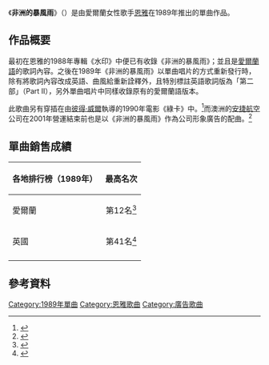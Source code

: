 {{Infobox Single 
| Name           = 非洲的暴風雨
| Cover          = Storms in Africa(Single Cover).jpg
| Caption        = 女性歌手恩雅的1989年單曲《非洲的暴風雨》唱片封面
| Artist         = [[恩雅|恩雅]]
| from Album     = 水印
| A-side         = 非洲的暴風雨
| B-side         = 非洲的暴風雨（愛爾蘭語版）
| Released       = 1989年
| Format         = [[密紋唱片|LP]]<br>[[CD|CD]]
| Genre          = [[新世紀音樂|新世紀音樂]]        
| Length         = 4分2秒
| Label          = Reprise Records<br>[[百代唱片|百代唱片]]
| Writer         = 恩雅<br>羅曼·瑞安（Roma Ryan）
| Producer       = 尼奇·瑞安（Nicky Ryan）
| Last single    = [[Evening_Falls...|Evening Falls...]]（1988年）
| This single    = '''非洲的暴風雨'''（1989年）
| Next single    = [[Exile|Exile]]（1991年）
| Misc           =
	{{Listen
	|filename = Storms in Africa(Ogg Sample).ogg
	|title = 《非洲的暴風雨》
	|description= 恩雅的1989年單曲《非洲的暴風雨》音訊範例
	}}
}}

《'''非洲的暴風雨'''》（{{lang-en|Storms in Africa}}）是由愛爾蘭女性歌手[[恩雅|恩雅]]在1989年推出的單曲作品。

== 作品概要 ==
最初在恩雅的1988年專輯《水印》中便已有收錄《非洲的暴風雨》；並且是[[愛爾蘭語|愛爾蘭語]]的歌詞內容。之後在1989年《非洲的暴風雨》以單曲唱片的方式重新發行時，除有將歌詞內容改成英語、曲風給重新詮釋外，且特別標註英語歌詞版為「第二部」（Part II），另外單曲唱片中同樣收錄原有的愛爾蘭語版本。

此歌曲另有穿插在由[[彼得·威爾|彼得·威爾]]執導的1990年電影《綠卡》中。<ref>{{Cite web|url=http://bestsongsever.com/enya/storms-in-africa |title=Enya Stroms in Africa |work=BestSongsEver |accessdate=2015年8月8日}}</ref>而澳洲的[[澳洲安捷航空|安捷航空]]公司在2001年營運結束前也是以《非洲的暴風雨》作為公司形象廣告的配曲。<ref>{{Cite web |url=http://www.cornel1801.com/enya/Storms_In_Africa/video_lyrics.html |title=Storms In Africa |work=Cornel1801 |accessdate=2015年8月8日 }}{{dead link|date=2018年5月 |bot=InternetArchiveBot |fix-attempted=yes }}</ref>

== 單曲銷售成績 ==
{| class="wikitable"
!align="left"|各地排行榜（1989年）
!align="left"|最高名次
|-
|align="left"|愛爾蘭
|align="center"|第12名<ref>{{Cite web |url=http://www.irishcharts.ie/search/placement |title=Title: STORMS IN AFRICA (PART 2) |work=IRMA |accessdate=2015年8月8日 |archive-date=2009年6月3日 |archive-url=https://www.webcitation.org/5hFf8iFDu?url=http://www.irishcharts.ie/search/placement |dead-url=yes }}</ref>
|-
|align="left"|英國
|align="center"|第41名<ref>{{Cite web |url=http://www.chartstats.com/artistinfo.php?id=817 |archiveurl=https://web.archive.org/web/20120304202942/http://www.chartstats.com/artistinfo.php?id=817 |title=Singles |work=Chart Stats |archivedate=2012年3月4日 |accessdate=2015年8月8日}}</ref>
|-
|}

== 參考資料 ==
{{reflist}}

{{DEFAULTSORT:Storms in Africa}}
[[Category:1989年單曲|Category:1989年單曲]]
[[Category:恩雅歌曲|Category:恩雅歌曲]]
[[Category:廣告歌曲|Category:廣告歌曲]]